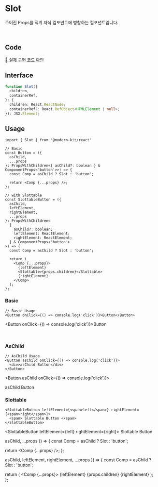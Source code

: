 
# Slot

주어진 Props를 직계 자식 컴포넌트에 병합하는 컴포넌트입니다.

<br />

## Code
[🔗 실제 구현 코드 확인](https://github.com/modern-agile-team/modern-kit/blob/main/packages/react/src/components/Slot/index.tsx)

## Interface
```ts title="typescript"
function Slot({
  children,
  containerRef,
}: {
  children: React.ReactNode;
  containerRef?: React.RefObject<HTMLElement | null>;
}): JSX.Element;
```

## Usage
```tsx title="typescript"
import { Slot } from '@modern-kit/react'

// Basic
const Button = ({
  asChild,
  ...props
}: PropsWithChildren<{ asChild?: boolean } & ComponentProps<'button'>>) => {
  const Comp = asChild ? Slot : 'button';

  return <Comp {...props} />;
};
```
```tsx title='typescript'
// with Slottable
const SlottableButton = ({
  asChild,
  leftElement,
  rightElement,
  ...props
}: PropsWithChildren<
  {
    asChild?: boolean;
    leftElement: ReactElement;
    rightElement: ReactElement;
  } & ComponentProps<'button'>
>) => {
  const Comp = asChild ? Slot : 'button';

  return (
    <Comp {...props}>
      {leftElement}
      <Slottable>{props.children}</Slottable>
      {rightElement}
    </Comp>
  );
};
```

### Basic
```tsx title="typescript"
// Basic Usage
<Button onClick={() => console.log('click')}>Button</Button>
```

<Button onClick={() => console.log('click')}>Button</Button>

<br />

### AsChild
```tsx title="typescript"
// AsChild Usage
<Button asChild onClick={() => console.log('click')}>
  <div>asChild Button</div>
</Button>
```

<Button asChild onClick={() => console.log('click')}>
  <div>asChild Button</div>
</Button>


### Slottable
```tsx title="typescript"
<SlottableButton leftElement={<span>left</span>} rightElement={<span>right</span>}>
  <span> Slottable Button </span>
</SlottableButton>
```

<SlottableButton leftElement={<span>left</span>} rightElement={<span>right</span>}>
  <span> Slottable Button </span>
</SlottableButton>

  asChild,
  ...props
}) => {
  const Comp = asChild ? Slot : 'button';

  return <Comp {...props} />;
};

  asChild,
  leftElement,
  rightElement,
  ...props
}) => {
  const Comp = asChild ? Slot : 'button';

  return (
    <Comp {...props}>
      {leftElement}
      <Slottable>{props.children}</Slottable>
      {rightElement}
    </Comp>
  );
};